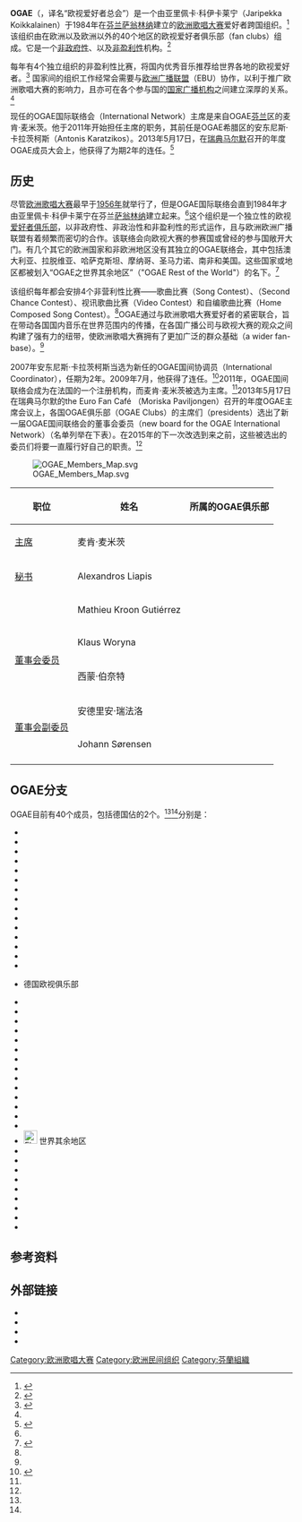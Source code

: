 {{更新|time=2018-05-11T15:03:23+00:00}}
{{Infobox organization
| name = 欧视爱好者总会<br/>Organisation Générale des Amateurs de l'Eurovision
| image =
| size =
| caption =
| map =
| abbreviation = OGAE
| predecessor =
| successor =
| formation = {{Start date|1985}}
| type = [[非政府组织|NGO]]，{{link-en|Non-politics|Non-politics|NP}}，[[非盈利组织|NPO]]
| status = 
| purpose = 
| headquarters = 
| location = [[芬兰|芬兰]][[萨翁林纳|萨翁林纳]]
| coords = {{Coord|61|52|5|N|028|53|10|E}}
| region_served = 40个国家（详见下表）中
| membership = 
| general = 
| leader_title  = 主席
| leader_name   = 麦肯·麦米茨
| leader_title2 = 秘书
| leader_name2  = Alexandros Liapis
| leader_title3 = 财务主管
| leader_name3  = Mathieu Kroon Gutiérrez
| leader_title4 = 其它成员
| leader_name4  = {{ubl|Klaus Woryna <small>（委员会委员）</small>|Simon Bennett <small>（委员会委员）</small>|Adrian Refalo <small>（委员会副委员）</small>|Johann Sørensen <small>（委员会副委员）</small>}}
| key_people = 
| main_organ = 爱好者联络会<br/>（Fanclub Network）
| website = {{URL|http://www.ogaeinternational.com/}}
}}

'''OGAE'''（{{lang-fr|Organisation Générale des Amateurs de l'Eurovision}}，译名“欧视爱好者总会”）是一个由亚里佩卡·科伊卡莱宁（Jaripekka Koikkalainen）于1984年在[[芬兰|芬兰]][[萨翁林纳|萨翁林纳]]建立的[[欧洲歌唱大赛|欧洲歌唱大赛]]爱好者跨国组织。<ref name="OGAE Clubs">{{cite web|title=Eurovision Fanclub Network|url=http://www.ogae.net/|publisher=OGAE|accessdate=15 June 2012|archive-date=2014-01-02|archive-url=https://web.archive.org/web/20140102112414/http://ogae.net/|dead-url=yes}}</ref>该组织由在欧洲以及欧洲以外的40个地区的欧视爱好者俱乐部（fan clubs）组成。它是一个[[非政府组织|非政府性]]、{{link-en|非政治性|Non-politics}}以及[[非盈利组织|非盈利性]]机构。<ref name=Members>{{cite web|title=Club History|url=http://www.euroviisuklubi.fi/index.php?option=com_content&view=section&id=8&Itemid=41|publisher=OGAE Finland|accessdate=17 June 2012|date=5 June 2012|language=fi|archive-url=https://www.webcitation.org/69pBkveFx?url=http://www.euroviisuklubi.fi/index.php?option=com_content|archive-date=2012-08-10|dead-url=yes}}</ref>

每年有4个独立组织的非盈利性比赛，将国内优秀音乐推荐给世界各地的欧视爱好者。<ref name=About>{{cite web|title=Company Overview|url=http://www.facebook.com/OGAEInternational/info|work=[[Facebook|Facebook]]|publisher=OGAE International Network|accessdate=1 June 2013|archive-date=2019-02-17|archive-url=https://web.archive.org/web/20190217104141/https://www.facebook.com/OGAEInternational/info|dead-url=no}}</ref>
国家间的组织工作经常会需要与[[欧洲广播联盟|欧洲广播联盟]]（EBU）协作，以利于推广欧洲歌唱大赛的影响力，且亦可在各个参与国的[[电视台列表|国家广播机构]]之间建立深厚的关系。<ref name=About/>

现任的OGAE国际联络会（International Network）主席是来自OGAE[[芬兰|芬兰]]区的麦肯·麦米茨。他于2011年开始担任主席的职务，其前任是OGAE希腊区的安东尼斯·卡拉茨柯斯（Antonis Karatzikos）。2013年5月17日，在[[瑞典|瑞典]][[马尔默|马尔默]]召开的年度OGAE成员大会上，他获得了为期2年的连任。<ref name="Committee Members">{{cite web|last=Jiandani|first=Sanjay|title=OGAE International Board members elected|url=http://www.esctoday.com/64804/ogae-international-board-members-elected/|publisher=ESCToday|accessdate=1 June 2013|date=22 May 2013|archive-date=2013-11-02|archive-url=https://web.archive.org/web/20131102235248/http://www.esctoday.com/64804/ogae-international-board-members-elected/|dead-url=no}}</ref>

== 历史 ==
尽管[[欧洲歌唱大赛|欧洲歌唱大赛]]最早于[[1956年欧洲歌唱大赛|1956年]]就举行了，但是OGAE国际联络会直到1984年才由亚里佩卡·科伊卡莱宁在芬兰[[萨翁林纳|萨翁林纳]]建立起来。<ref name="OGAE Clubs"/>这个组织是一个独立性的欧视[[同好會|爱好者俱乐部]]，以非政府性、非政治性和非盈利性的形式运作，且与欧洲欧洲广播联盟有着频繁而密切的合作。该联络会向欧视大赛的参赛国或曾经的参与国敞开大门。有几个其它的欧洲国家和非欧洲地区没有其独立的OGAE联络会，其中包括澳大利亚、拉脱维亚、哈萨克斯坦、摩纳哥、圣马力诺、南非和美国。这些国家或地区都被划入“OGAE之世界其余地区”（"OGAE Rest of the World"）的名下。<ref name=World>{{cite web|title=About OGAE Rest of the World|last=Mikheev|first=Andy|url=http://ogae.esckaz.com/|work=ESCKaz|publisher=OGAE RoW|accessdate=1 June 2013|language=en, ru|archive-date=2016-03-03|archive-url=https://web.archive.org/web/20160303233240/http://ogae.esckaz.com/|dead-url=no}}</ref>

该组织每年都会安排4个非营利性比赛——歌曲比赛（Song Contest）、{{link-en|未入围歌曲复活赛|OGAE Second Chance Contest}}（Second Chance Contest）、视讯歌曲比赛（Video Contest）和自编歌曲比赛（Home Composed Song Contest）。<ref name=About/>OGAE通过与欧洲歌唱大赛爱好者的紧密联合，旨在带动各国国内音乐在世界范围内的传播，在各国广播公司与欧视大赛的观众之间构建了强有力的纽带，使欧洲歌唱大赛拥有了更加广泛的群众基础（a wider fan-base）。<ref name=About/>

2007年安东尼斯·卡拉茨柯斯当选为新任的OGAE国间协调员（International Coordinator），任期为2年。2009年7月，他获得了连任。<ref>{{cite web|url=http://esctoday.com/news/read/8916|title=OGAE elects new International Co-ordinator|last=Viniker|first=Barry|date=2 July 2007|publisher=''ESCToday''|accessdate=2 July 2007|deadurl=yes|archiveurl=https://web.archive.org/web/20070705015631/http://www.esctoday.com/news/read/8916|archivedate=2007年7月5日}}</ref>2011年，OGAE国间联络会成为在法国的一个注册机构，而麦肯·麦米茨被选为主席。<ref name=About/>2013年5月17日在瑞典马尔默的the Euro Fan Café （Moriska Paviljongen）召开的年度OGAE主席会议上，各国OGAE俱乐部（OGAE Clubs）的主席们（presidents）选出了新一届OGAE国间联络会的董事会委员（new board for the OGAE International Network）（名单列举在下表）。在2015年的下一次改选到来之前，这些被选出的委员们将要一直履行好自己的职责。<ref name="Committee Members"/>

[[File:OGAE_Members_Map.svg|thumb]]
{| class="wikitable unsortable" style="font-size: 95%"
|- style="background:#efefef"
! 职位
! 姓名
! 所属的OGAE俱乐部
|-
| [[主席|主席]]
| 麦肯·麦米茨
| {{flag|Finland}}
|-
| [[秘书|秘书]]
| Alexandros Liapis
| {{flag|Greece}}
|-
| {{link-en|财务出纳员|Treasurer}}
| Mathieu Kroon Gutiérrez
| {{flag|France}}
|-
| rowspan=2|[[董事会|董事会委员]]
| Klaus Woryna
| {{flag|Germany}}
|-
| 西蒙·伯奈特
| {{flag|United Kingdom}}
|-
| rowspan=2| [[董事会副委员|董事会副委员]]
| 安德里安·瑞法洛
| {{flag|Malta}}
|-
| Johann Sørensen
| {{flag|Denmark}}
|-
|}

== OGAE分支 ==
OGAE目前有40个成员，包括德国佔的2个。<ref name="OGAE Clubs"/><ref name=Members/>分别是：
{{Div col|cols=4}}
* {{Esc|Albania}}
* {{Esc|Andorra}}
* {{Esc|Armenia}}
* {{Esc|Austria}}
* {{Esc|Azerbaijan}}
* {{Esc|Belarus}}{{ref|a|1}}
* {{Esc|Belgium}}
* {{Esc|Bulgaria}}
* {{Esc|Croatia}}
* {{Esc|Cyprus}}
* {{Esc|Denmark}}
* {{Esc|Estonia}}
* {{Esc|Finland}}
* {{Esc|France}}
* {{Esc|Germany}}
* {{Flagicon|Germany}} 德国欧视俱乐部
* {{Esc|Greece}}
* {{Esc|Iceland}}
* {{Esc|Ireland}}
* {{Esc|Israel}}
* {{Esc|Italy}}
* {{Esc|Lithuania}}
* {{Esc|Luxembourg}}
* {{Esc|Macedonia}}
* {{Esc|Malta}}
* {{Esc|Moldova}}
* {{Esc|Netherlands}}
* {{Esc|Norway}}
* {{Esc|Poland}}
* {{Esc|Portugal}}
* [[File:Flag_of_Earth.svg|24px]] 世界其余地区
* {{Esc|Romania}}
* {{Esc|Russia}}
* {{Esc|Serbia}}
* {{Esc|Slovenia}}
* {{Esc|Spain}}
* {{Esc|Sweden}}
* {{Esc|Switzerland}}
* {{Esc|Turkey}}
* {{Esc|United Kingdom}}
{{Div col end}}

==参考资料==
{{Reflist}}

==外部链接==
*{{URL|www.ogaeinternational.com/|OGAE主页}}
*{{URL|www.facebook.com/OGAEInternational|OGAE的Facebook页面}}
*{{URL|www.ogaesongcontest.net|OGAE歌曲比赛}}
*{{URL|www.sechuk.com|OGAE歌曲复活赛}}

{{欧洲歌唱大赛}}

{{DEFAULTSORT:Ogae}}
[[Category:欧洲歌唱大赛|Category:欧洲歌唱大赛]]
[[Category:欧洲民间组织|Category:欧洲民间组织]]
[[Category:芬蘭組織|Category:芬蘭組織]]
